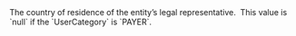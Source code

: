   

  
<ParamField body="LegalRepresentativeCountryOfResidence" type="string" >     
The country of residence of the entity’s legal representative.   
This value is `null` if the `UserCategory` is `PAYER`.  
</ParamField>